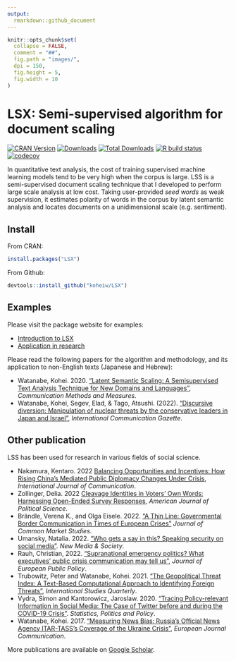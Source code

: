 ```yaml
---
output: 
  rmarkdown::github_document
---
```


```r
knitr::opts_chunk$set(
  collapse = FALSE,
  comment = "##",
  fig.path = "images/",
  dpi = 150,
  fig.height = 5,
  fig.width = 10
)
```

# LSX: Semi-supervised algorithm for document scaling

<!-- badges: start -->
[![CRAN
Version](https://www.r-pkg.org/badges/version/LSX)](https://CRAN.R-project.org/package=LSX)
[![Downloads](https://cranlogs.r-pkg.org/badges/LSX)](https://CRAN.R-project.org/package=LSX)
[![Total
Downloads](https://cranlogs.r-pkg.org/badges/grand-total/LSX?color=orange)](https://CRAN.R-project.org/package=LSX)
[![R build
status](https://github.com/koheiw/LSX/workflows/R-CMD-check/badge.svg)](https://github.com/koheiw/LSX/actions)
[![codecov](https://codecov.io/gh/koheiw/LSX/branch/master/graph/badge.svg)](https://app.codecov.io/gh/koheiw/LSX)
<!-- badges: end -->

In quantitative text analysis, the cost of training supervised machine learning models tend to be very high when the corpus is large. LSS is a semi-supervised document scaling technique that I developed to perform large scale analysis at low cost. Taking user-provided *seed words* as weak supervision, it estimates polarity of words in the corpus by latent semantic analysis and locates documents on a unidimensional scale (e.g. sentiment). 

## Install

From CRAN:

```r
install.packages("LSX")
```

From Github:

```r
devtools::install_github("koheiw/LSX")
```

## Examples

Please visit the package website for examples:

- [Introduction to LSX](http://koheiw.github.io/LSX/articles/pkgdown/introduction.html)
- [Application in research](http://koheiw.github.io/LSX/articles/pkgdown/application.html)

Please read the following papers for the algorithm and methodology, and its application to non-English texts (Japanese and Hebrew): 

- Watanabe, Kohei. 2020. ["Latent Semantic Scaling: A Semisupervised Text Analysis Technique for New Domains and Languages"](https://www.tandfonline.com/doi/full/10.1080/19312458.2020.1832976), *Communication Methods and Measures*.
- Watanabe, Kohei, Segev, Elad, & Tago, Atsushi. (2022). ["Discursive diversion: Manipulation of nuclear threats by the conservative leaders in Japan and Israel"](https://journals.sagepub.com/doi/full/10.1177/17480485221097967), *International Communication Gazette*. 

## Other publication

LSS has been used for research in various fields of social science.

- Nakamura, Kentaro. 2022 [Balancing Opportunities and Incentives: How Rising China’s Mediated Public Diplomacy Changes Under Crisis](https://ijoc.org/index.php/ijoc/article/view/18676/3968), *International Journal of Communication*.
- Zollinger, Delia. 2022 [Cleavage Identities in Voters’ Own Words: Harnessing Open-Ended Survey Responses](https://onlinelibrary.wiley.com/doi/10.1111/ajps.12743), *American Journal of Political Science*.
- Brändle, Verena K., and Olga Eisele. 2022. ["A Thin Line: Governmental Border Communication in Times of European Crises"](https://onlinelibrary.wiley.com/doi/full/10.1111/jcms.13398) *Journal of Common Market Studies*.
- Umansky, Natalia. 2022. ["Who gets a say in this? Speaking security on social media"](https://journals.sagepub.com/doi/10.1177/14614448221111009). *New Media & Society*.
- Rauh, Christian, 2022. ["Supranational emergency politics? What executives’ public crisis communication may tell us"](https://www.tandfonline.com/doi/full/10.1080/13501763.2021.1916058), *Journal of European Public Policy*.
- Trubowitz, Peter and Watanabe, Kohei. 2021. ["The Geopolitical Threat Index: A Text-Based Computational Approach to Identifying Foreign Threats"](https://academic.oup.com/isq/advance-article/doi/10.1093/isq/sqab029/6278490), *International Studies Quarterly*.
- Vydra, Simon and Kantorowicz, Jaroslaw. 2020. ["Tracing Policy-relevant Information in Social Media: The Case of Twitter before and during the COVID-19 Crisis"](https://www.degruyter.com/document/doi/10.1515/spp-2020-0013/html). *Statistics, Politics and Policy*.
- Watanabe, Kohei. 2017. ["Measuring News Bias: Russia's Official News Agency ITAR-TASS’s Coverage of the Ukraine Crisis"](http://journals.sagepub.com/eprint/TBc9miIc89njZvY3gyAt/full), *European Journal Communication*.

More publications are available on [Google Scholar](https://scholar.google.com/scholar?oi=bibs&hl=en&cites=5312969973901591795).
